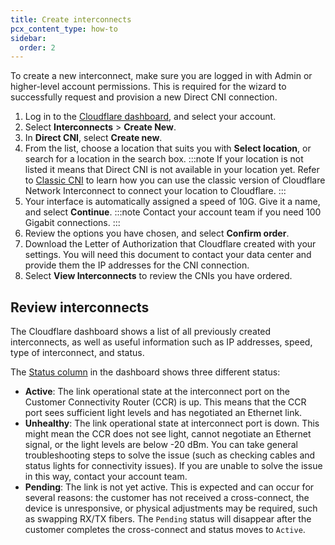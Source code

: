 ```yaml
---
title: Create interconnects
pcx_content_type: how-to
sidebar:
  order: 2
---
```


To create a new interconnect, make sure you are logged in with Admin or higher-level account permissions. This is required for the wizard to successfully request and provision a new Direct CNI connection.

1. Log in to the [Cloudflare dashboard](https://developers.cloudflare.com/), and select your account.
2. Select **Interconnects** > **Create New**.
3. In **Direct CNI**, select **Create new**.
4. From the list, choose a location that suits you with **Select location**, or search for a location in the search box.
   :::note
   If your location is not listed it means that Direct CNI is not available in your location yet. Refer to [Classic CNI](/network-interconnect/classic-cni/) to learn how you can use the classic version of Cloudflare Network Interconnect to connect your location to Cloudflare.
   :::
5. Your interface is automatically assigned a speed of 10G. Give it a name, and select **Continue**.
   :::note
   Contact your account team if you need 100 Gigabit connections.
   :::
6. Review the options you have chosen, and select **Confirm order**.
7. Download the Letter of Authorization that Cloudflare created with your settings. You will need this document to contact your data center and provide them the IP addresses for the CNI connection.
8. Select **View Interconnects** to review the CNIs you have ordered.

## Review interconnects

The Cloudflare dashboard shows a list of all previously created interconnects, as well as useful information such as IP addresses, speed, type of interconnect, and status.

The [Status column](https://dash.cloudflare.com/?to=/:account/interconnects/all) in the dashboard shows three different status:

- **Active**: The link operational state at the interconnect port on the Customer Connectivity Router (CCR) is up. This means that the CCR port sees sufficient light levels and has negotiated an Ethernet link.
- **Unhealthy**: The link operational state at interconnect port is down. This might mean the CCR does not see light, cannot negotiate an Ethernet signal, or the light levels are below -20 dBm. You can take general troubleshooting steps to solve the issue (such as checking cables and status lights for connectivity issues). If you are unable to solve the issue in this way, contact your account team.
- **Pending**: The link is not yet active. This is expected and can occur for several reasons: the customer has not received a cross-connect, the device is unresponsive, or physical adjustments may be required, such as swapping RX/TX fibers. The `Pending` status will disappear after the customer completes the cross-connect and status moves to `Active`.